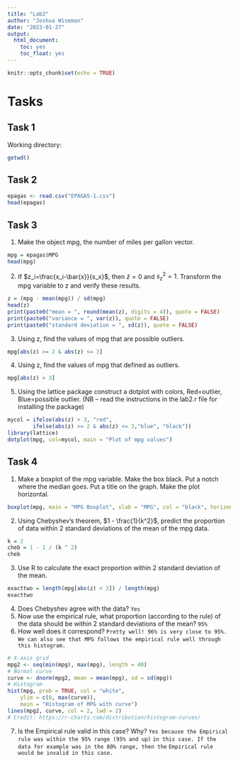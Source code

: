 ```yaml
---
title: "Lab2"
author: "Joshua Wiseman"
date: "2023-01-27"
output:
  html_document:
    toc: yes
    toc_float: yes
---
```


```r
knitr::opts_chunk$set(echo = TRUE)
```

# Tasks

## Task 1

 Working directory:
 
```r
getwd()
```
 
## Task 2

```r
epagas <- read.csv("EPAGAS-1.csv")
head(epagas)
```

## Task 3

 1. Make the object mpg, the number of miles per gallon vector.
 
```r
mpg = epagas$MPG
head(mpg)
```
 
 2. If $z_i=\frac{x_i-\bar{x}}{s_x}$, then $\bar{z}=0$ and $s^2_z=1$. Transform the mpg variable to z and verify these results.
 
```r
z = (mpg - mean(mpg)) / sd(mpg)
head(z)
print(paste0("mean = ", round(mean(z), digits = 4)), quote = FALSE)
print(paste0("variance = ", var(z)), quote = FALSE)
print(paste0("standard deviation = ", sd(z)), quote = FALSE)
```
 
 3. Using z, find the values of mpg that are possible outliers.
 
```r
mpg[abs(z) >= 2 & abs(z) <= 3]
```
 
 4. Using z, find the values of mpg that defined as outliers.
 
```r
mpg[abs(z) > 3]
```
 
 
 5. Using the lattice package construct a dotplot with colors, Red=outlier, Blue=possible outlier. (NB – read the instructions in the lab2.r file for installing the package)
 
```r
mycol = ifelse(abs(z) > 3, "red",
        ifelse(abs(z) >= 2 & abs(z) <= 3,"blue", "black")) 
library(lattice)
dotplot(mpg, col=mycol, main = "Plot of mpg values")
```

## Task 4

 1. Make a boxplot of the mpg variable. Make the box black. Put a notch where the median goes. Put a title on the graph. Make the plot horizontal.
```r
boxplot(mpg, main = "MPG Boxplot", xlab = "MPG", col = "black", horizontal = TRUE, notch = TRUE)
```
 
 2. Using Chebyshev’s theorem, $1 - \frac{1}{k^2}$, predict the proportion of data within 2 standard deviations of the mean of the mpg data.
```r
k = 2
cheb = 1 - 1 / (k ^ 2)
cheb
```
 
 3. Use R to calculate the exact proportion within 2 standard deviation of the mean.
```r
exacttwo = length(mpg[abs(z) < 2]) / length(mpg)
exacttwo
```
 
 
 4. Does Chebyshev agree with the data? `Yes`
 5. Now use the empirical rule, what proportion (according to the rule) of the data should be within 2 standard deviations of the mean? `95%`
 6. How well does it correspond? `Pretty well! 96% is very close to 95%.`
 `We can also see that MPG follows the empirical rule well through this histogram.`
 ```r
# X-axis grid
mpg2 <- seq(min(mpg), max(mpg), length = 40)
# Normal curve
curve <- dnorm(mpg2, mean = mean(mpg), sd = sd(mpg))
# Histogram
hist(mpg, prob = TRUE, col = "white",
     ylim = c(0, max(curve)),
     main = "Histogram of MPG with curve")
lines(mpg2, curve, col = 2, lwd = 2)
# Credit: https://r-charts.com/distribution/histogram-curves/
```

 7. Is the Empirical rule valid in this case? Why? `Yes because the Empirical rule was within the 95% range (95% and up)`
 `in this case. If the data for example was in the 80% range, then the`
 `Empirical rule would be invalid in this case.`
 
